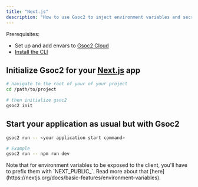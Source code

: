 ```yaml
---
title: "Next.js"
description: "How to use Gsoc2 to inject environment variables and secrets into a Next.js app."
---
```


Prerequisites:

- Set up and add envars to [Gsoc2 Cloud](https://app.gsoc2.com)
- [Install the CLI](/cli/overview)

## Initialize Gsoc2 for your [Next.js](https://nextjs.org) app

```bash
# navigate to the root of your of your project 
cd /path/to/project

# then initialize gsoc2
gsoc2 init
```

## Start your application as usual but with Gsoc2

```bash
gsoc2 run -- <your application start command>

# Example
gsoc2 run -- npm run dev
```

<Note>
  Note that for environment variables to be exposed to the client, you'll have
  to prefix them with `NEXT_PUBLIC_`. Read more about that
  [here](https://nextjs.org/docs/basic-features/environment-variables).
</Note>
